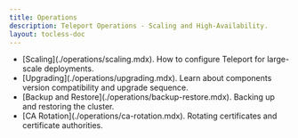 ```yaml
---
title: Operations
description: Teleport Operations - Scaling and High-Availability.
layout: tocless-doc
---
```


<ul>
  <li>
  [Scaling](./operations/scaling.mdx). How to configure Teleport for large-scale deployments.
  </li>
  <li>
  [Upgrading](./operations/upgrading.mdx). Learn about components version compatibility and upgrade sequence.
  </li>
  <li>
  [Backup and Restore](./operations/backup-restore.mdx). Backing up and restoring the cluster.
  </li>
  <li>
  [CA Rotation](./operations/ca-rotation.mdx). Rotating certificates and certificate authorities.
  </li>
</ul>
